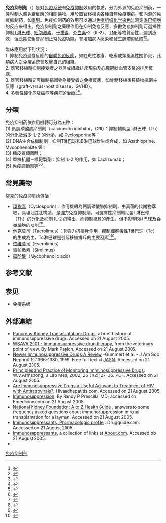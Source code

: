 {{medical}}

'''免疫抑制劑'''（{{lang-en|Immunosuppressive drugs/agents}}）是对[[免疫系统|免疫系统]]有[[免疫抑制|免疫抑制]]效用的物质，分为外源的免疫抑制药，一类壓制人體免疫反應的相關藥物，用於[[器官移植|器官移植]]與各種[[自體免疫疾病|自體免疫疾病]]。和内源的免疫抑制药，如[[睾酮|睾酮]]。免疫抑制药的效用可以通过[[免疫组织化学染色法|免疫组织化学染色法]]测定[[淋巴细胞|淋巴细胞]]的反应来得出。免疫抑制劑之藥理作用在抑制免疫反應，多數免疫抑制劑可選擇性抑制[[T淋巴球|T淋巴球]]、[[細胞激素|細胞激素]]、[[干擾素|干擾素]]、[[介白素|介白素]]-2（IL-2）、[[TNF|TNF]]等物質活性，達到療效，但長期使用會抑制正常免疫功能，會增加病人感染和發生腫瘤的危險<ref name="藥理學">{{Cite book | author=蔡秋帆、湯念湖、王耀宏合著 | title=藥理學 2014 | publisher=新文京開發有限公司 | year=2014}}</ref><ref name="Lippincott Illustrated Reviews:Pharmacology">{{Cite book | author=Richard A Harvey| title=Pharmacology 6th ed| publisher=Wolters Kluwer| year=2015}}</ref>。

臨床應用於下列狀況：<br>
1. 抑制免疫過度反應的[[自體免疫反應|自體免疫反應]]，如紅斑性狼瘡、乾癬或類風濕性關節炎，此類病人之免疫系統會攻擊自己的組織。<br>
2. 器官移植時抑制接受者之器官或組織排斥現象及心臟冠狀血管支架的排斥反應。<br>
3. 器官移植時又可抑制捐贈物對接受者之免疫反應，如骨髓移植後移植物抗宿主反應（graft-versus-host disease，GVHD）。<br>
4. 多發性硬化症及癌症等疾病的治療<ref name="藥理學">{{Cite book | author=蔡秋帆、湯念湖、王耀宏合著 | title=藥理學 2014 | publisher=新文京開發有限公司 | year=2014}}</ref><ref name="Lippincott Illustrated Reviews:Pharmacology">{{Cite book | author=Richard A Harvey| title=Pharmacology 6th ed| publisher=Wolters Kluwer| year=2015}}</ref>。<br>

==分類==
免疫抑制药依作用機轉可分為五种：<br>
(1) 鈣調磷酸酶抑制劑（calcineurin inhibitor，CNI）：抑制輔助型T淋巴球（Th）的分化及減少 IL-2 的分泌，如 Cyclosporine等；<br>
(2) DNA生合成抑制劑：抑制T淋巴球和B淋巴球增生或合成，如 Azathioprine、Mycophenolate 等；<br>
(3) 糖皮質類固醇；<br>
(4) 單株抗體－標靶製劑：抑制 IL-2 的作用，如 Daclizumab；<br>
(5) 免疫調節劑等<ref name="藥理學">{{Cite book | author=蔡秋帆、湯念湖、王耀宏合著 | title=藥理學 2014 | publisher=新文京開發有限公司 | year=2014}}</ref><ref name="Lippincott Illustrated Reviews:Pharmacology">{{Cite book | author=Richard A Harvey| title=Pharmacology 6th ed| publisher=Wolters Kluwer| year=2015}}</ref>。<br>

==常見藥物==
常見的免疫抑制药包括：
*[[環孢素|環孢素]]（Cyclosporin）：作用機轉為鈣調磷酸酶抑制劑，由真菌的代謝物萃取，具環狀胜肽構造，是強力免疫抑制劑，可選擇性抑制輔助型T淋巴球（Th）的分化及抑制 IL-2 的釋出，而抑制抗體的產生，但不影響B淋巴球及吞噬細胞的功能<ref name="藥理學">{{Cite book | author=蔡秋帆、湯念湖、王耀宏合著 | title=藥理學 2014 | publisher=新文京開發有限公司 | year=2014}}</ref><ref name="Lippincott Illustrated Reviews:Pharmacology">{{Cite book | author=Richard A Harvey| title=Pharmacology 6th ed| publisher=Wolters Kluwer| year=2015}}</ref>。
*[[他克莫司|他克莫司]]（Tacrolimus）：具強力抗排斥作用，抑制細胞毒性T淋巴球（Tc）的生成為主，Tc淋巴球是引起移植排斥的主要因素<ref name="藥理學">{{Cite book | author=蔡秋帆、湯念湖、王耀宏合著 | title=藥理學 2014 | publisher=新文京開發有限公司 | year=2014}}</ref><ref name="Lippincott Illustrated Reviews:Pharmacology">{{Cite book | author=Richard A Harvey| title=Pharmacology 6th ed| publisher=Wolters Kluwer| year=2015}}</ref>。
*[[依维莫司|依维莫司]]（Everolimus）
*[[雷帕黴素|雷帕黴素]]（Sirolimus）
*[[霉酚酸|霉酚酸]]（Mycophenolic acid）

== 参考文献 ==
{{reflist}}

==参见==
*[[免疫系统|免疫系统]]

==外部連結==
*[https://web.archive.org/web/20131029140924/http://pancreas-kidney.com/drugs.html Pancreas-Kidney Transplantation: Drugs], a brief history of immunosuppressive drugs. Accessed on 21 August 2005.
*[http://www.vin.com/VINDBPub/SearchPB/Proceedings/PR05000/PR00192.htm WSAVA 2001 - Immunosuppressive drug therapy]{{Wayback|url=http://www.vin.com/VINDBPub/SearchPB/Proceedings/PR05000/PR00192.htm |date=20161130021827 }}, from the veterinary point of view. By Mark Papich. Accessed on 21 August 2005.
*[http://jasn.asnjournals.org/cgi/content/full/10/6/1366 Newer Immunosuppressive Drugs;A Review] {{Wayback|url=http://jasn.asnjournals.org/cgi/content/full/10/6/1366 |date=20100317123245 }} -Gummert et al. - J Am Soc Nephrol 10:1366-1380, 1999. Free full text at [[Journal_of_the_American_Society_of_Nephrology|JASN]]. Accessed on 21 August 2005.
*[https://web.archive.org/web/20051021124524/http://www.degruyter.de/journals/labmed/2002/pdf/26_27.pdf Principles and Practice of Monitoring Immunosuppressive Drugs]. W.V.Armstrong, J Lab Med, 2002, 26 (1/2): 27-36. PDF. Accessed on 21 August 2005.
*[https://web.archive.org/web/20190228052830/http://www.hivandhepatitis.com/recent/immunology/031204.htm Are Immunosuppressive Drugs a Useful Adjuvant to Treatment of HIV with Antiretrovirals?]. Hivandhepatitis.com. Accessed on 21 August 2005.
*[https://web.archive.org/web/20080919060841/http://www.emedicine.com/ped/topic2848.htm Immunosuppression]. By Randy P Prescilla, MD; accessed on Emedicine.com on 21 August 2005
*[http://www.kidney.org/atoz/atozItem.cfm?id=77 National Kidney Foundation: A to Z Health Guide] {{Wayback|url=http://www.kidney.org/atoz/atozItem.cfm?id=77 |date=20201026140817 }}, answers to some frequently asked questions about immunosuppression in renal transplantation for a layman. Accessed on 21 August 2005.
*[http://www.drugguide.com/classification_articles/immunosuppressants.htm Immunosuppressants, Pharmacologic profile] {{Wayback|url=http://www.drugguide.com/classification_articles/immunosuppressants.htm |date=20080215225721 }}. Drugguide.com. Accessed on 21 August 2005.
*[http://ibscrohns.about.com/od/immunosuppressants/index_r.htm Immunosuppressants], a collection of links at [[About.com|About.com]]. Accessed ob 21 August 2005.
* {{MeshName|Immunosuppressive+Agents}}

{{免疫抑制剂}}
{{主要药物分类}}
{{Authority control}}

[[分类:免疫抑制剂|]]